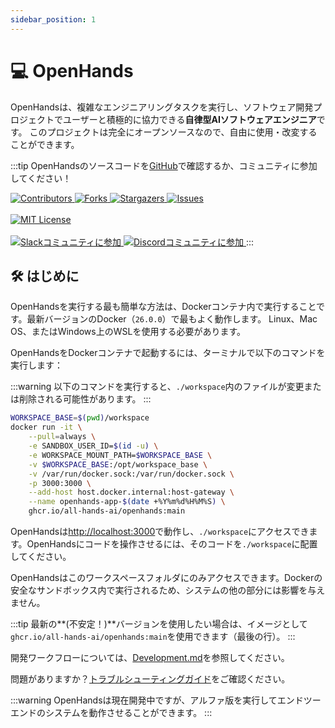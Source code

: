 ```yaml
---
sidebar_position: 1
---
```


# 💻 OpenHands

OpenHandsは、複雑なエンジニアリングタスクを実行し、ソフトウェア開発プロジェクトでユーザーと積極的に協力できる**自律型AIソフトウェアエンジニア**です。
このプロジェクトは完全にオープンソースなので、自由に使用・改変することができます。

:::tip
OpenHandsのソースコードを[GitHub](https://github.com/All-Hands-AI/OpenHands)で確認するか、コミュニティに参加してください！

<a href="https://github.com/All-Hands-AI/OpenHands/graphs/contributors">
  <img
    src="https://img.shields.io/github/contributors/All-Hands-AI/OpenHands?style=for-the-badge"
    alt="Contributors"
  />
</a>
<a href="https://github.com/All-Hands-AI/OpenHands/network/members">
  <img
    src="https://img.shields.io/github/forks/All-Hands-AI/OpenHands?style=for-the-badge"
    alt="Forks"
  />
</a>
<a href="https://github.com/All-Hands-AI/OpenHands/stargazers">
  <img
    src="https://img.shields.io/github/stars/All-Hands-AI/OpenHands?style=for-the-badge"
    alt="Stargazers"
  />
</a>
<a href="https://github.com/All-Hands-AI/OpenHands/issues">
  <img
    src="https://img.shields.io/github/issues/All-Hands-AI/OpenHands?style=for-the-badge"
    alt="Issues"
  />
</a>
<br></br>
<a href="https://github.com/All-Hands-AI/OpenHands/blob/main/LICENSE">
  <img
    src="https://img.shields.io/github/license/All-Hands-AI/OpenHands?style=for-the-badge"
    alt="MIT License"
  />
</a>
<br></br>
<a href="https://join.slack.com/t/openhands-ai/shared_invite/zt-34zm4j0gj-Qz5kRHoca8DFCbqXPS~f_A">
  <img
    src="https://img.shields.io/badge/Slack-Join%20Us-red?logo=slack&logoColor=white&style=for-the-badge"
    alt="Slackコミュニティに参加"
  />
</a>
<a href="https://discord.gg/ESHStjSjD4">
  <img
    src="https://img.shields.io/badge/Discord-Join%20Us-purple?logo=discord&logoColor=white&style=for-the-badge"
    alt="Discordコミュニティに参加"
  />
</a>
:::

## 🛠️ はじめに

OpenHandsを実行する最も簡単な方法は、Dockerコンテナ内で実行することです。最新バージョンのDocker（`26.0.0`）で最もよく動作します。
Linux、Mac OS、またはWindows上のWSLを使用する必要があります。

OpenHandsをDockerコンテナで起動するには、ターミナルで以下のコマンドを実行します：

:::warning
以下のコマンドを実行すると、`./workspace`内のファイルが変更または削除される可能性があります。
:::

```bash
WORKSPACE_BASE=$(pwd)/workspace
docker run -it \
    --pull=always \
    -e SANDBOX_USER_ID=$(id -u) \
    -e WORKSPACE_MOUNT_PATH=$WORKSPACE_BASE \
    -v $WORKSPACE_BASE:/opt/workspace_base \
    -v /var/run/docker.sock:/var/run/docker.sock \
    -p 3000:3000 \
    --add-host host.docker.internal:host-gateway \
    --name openhands-app-$(date +%Y%m%d%H%M%S) \
    ghcr.io/all-hands-ai/openhands:main
```

OpenHandsは[http://localhost:3000](http://localhost:3000)で動作し、`./workspace`にアクセスできます。OpenHandsにコードを操作させるには、そのコードを`./workspace`に配置してください。

OpenHandsはこのワークスペースフォルダにのみアクセスできます。Dockerの安全なサンドボックス内で実行されるため、システムの他の部分には影響を与えません。

:::tip
最新の**(不安定！)**バージョンを使用したい場合は、イメージとして`ghcr.io/all-hands-ai/openhands:main`を使用できます（最後の行）。
:::

開発ワークフローについては、[Development.md](https://github.com/All-Hands-AI/OpenHands/blob/main/Development.md)を参照してください。

問題がありますか？[トラブルシューティングガイド](https://docs.all-hands.dev/usage/troubleshooting)をご確認ください。

:::warning
OpenHandsは現在開発中ですが、アルファ版を実行してエンドツーエンドのシステムを動作させることができます。
:::

[contributors-shield]: https://img.shields.io/github/contributors/All-Hands-AI/OpenHands?style=for-the-badge
[contributors-url]: https://github.com/All-Hands-AI/OpenHands/graphs/contributors
[forks-shield]: https://img.shields.io/github/forks/All-Hands-AI/OpenHands?style=for-the-badge
[forks-url]: https://github.com/All-Hands-AI/OpenHands/network/members
[stars-shield]: https://img.shields.io/github/stars/All-Hands-AI/OpenHands?style=for-the-badge
[stars-url]: https://github.com/All-Hands-AI/OpenHands/stargazers
[issues-shield]: https://img.shields.io/github/issues/All-Hands-AI/OpenHands?style=for-the-badge
[issues-url]: https://github.com/All-Hands-AI/OpenHands/issues
[license-shield]: https://img.shields.io/github/license/All-Hands-AI/OpenHands?style=for-the-badge
[license-url]: https://github.com/All-Hands-AI/OpenHands/blob/main/LICENSE
